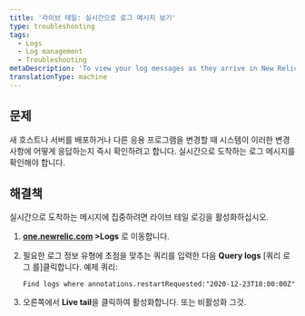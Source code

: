 ```yaml
---
title: '라이브 테일: 실시간으로 로그 메시지 보기'
type: troubleshooting
tags:
  - Logs
  - Log management
  - Troubleshooting
metaDescription: 'To view your log messages as they arrive in New Relic in real time, use the live tail feature.'
translationType: machine
---
```


## 문제

새 호스트나 서버를 배포하거나 다른 응용 프로그램을 변경할 때 시스템이 이러한 변경 사항에 어떻게 응답하는지 즉시 확인하려고 합니다. 실시간으로 도착하는 로그 메시지를 확인해야 합니다.

## 해결책

실시간으로 도착하는 메시지에 집중하려면 라이브 테일 로깅을 활성화하십시오.

1. **[one.newrelic.com](https://one.newrelic.com/all-capabilities) >Logs** 로 이동합니다.

2. 필요한 로그 정보 유형에 초점을 맞추는 쿼리를 입력한 다음 **Query logs** \[쿼리 로그 를]클릭합니다. 예제 쿼리:

   ```
   Find logs where annotations.restartRequested:"2020-12-23T18:00:00Z"
   ```

3. 오른쪽에서 **Live tail**을 클릭하여 활성화합니다. <Icon name="fe-play-circle"/> 또는 비활성화 <Icon name="fe-pause-circle"/> 그것.